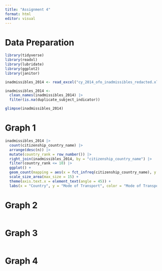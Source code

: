 ```yaml
---
title: "Assignment 4"
format: html
editor: visual
---
```


# Data Preparation

```r
library(tidyverse)
library(readxl)
library(lubridate)
library(ggplot2)
library(janitor)

inadmissibles_2014 <- read_excel("cy_2014_ofo_inadmissibles_redacted.xlsx")

inadmissibles_2014 <-
  clean_names(inadmissibles_2014) |>
  filter(is.na(duplicate_subject_indicator))

glimpse(inadmissibles_2014)

```

# Graph 1

```r
inadmissibles_2014 |>
  count(citizenship_country_name) |>
  arrange(desc(n)) |>
  mutate(country_rank = row_number()) |>
  right_join(inadmissibles_2014, by = "citizenship_country_name") |>
  filter(country_rank <= 10) |>
  ggplot() +
  geom_count(mapping = aes(x = fct_infreq(citizenship_country_name), y = mode_of_transport, size = n, color = mode_of_transport)) +
  scale_size_area(max_size = 15) + 
  theme(axis.text.x = element_text(angle = 45)) + 
  labs(x = "Country", y = "Mode of Transport", color = "Mode of Transport", size = "Counts")

```

# Graph 2

```r

```

# Graph 3

```r

```

# Graph 4

```r

```

